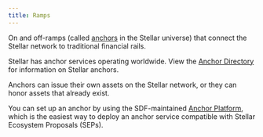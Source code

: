 ```yaml
---
title: Ramps
---
```



On and off-ramps (called [anchors](../../learn/fundamentals/anchors.mdx) in the Stellar universe) that connect the Stellar network to traditional financial rails.

Stellar has anchor services operating worldwide. View the [Anchor Directory](https://anchors.stellar.org/) for information on Stellar anchors.

Anchors can issue their own assets on the Stellar network, or they can honor assets that already exist.

You can set up an anchor by using the SDF-maintained [Anchor Platform](/platforms/anchor-platform), which is the easiest way to deploy an anchor service compatible with Stellar Ecosystem Proposals (SEPs).

<DocCardList />
